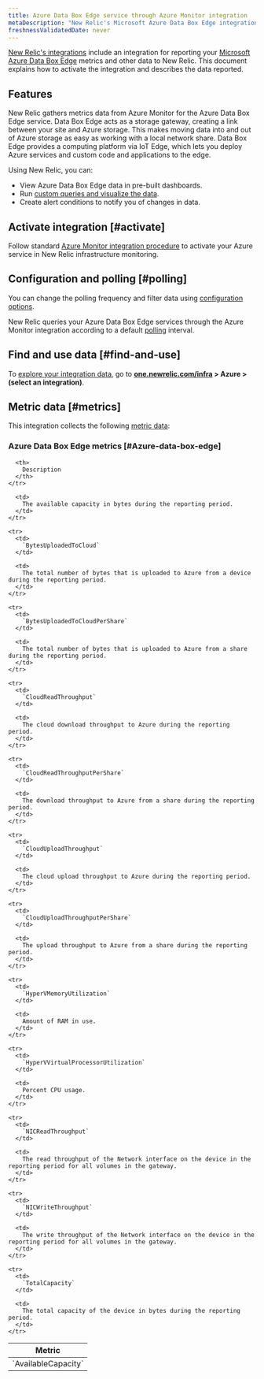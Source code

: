 ```yaml
---
title: Azure Data Box Edge service through Azure Monitor integration
metaDescription: "New Relic's Microsoft Azure Data Box Edge integration: what data it reports and how to enable it."
freshnessValidatedDate: never
---
```


[New Relic's integrations](/docs/infrastructure/integrations-getting-started/getting-started/introduction-infrastructure-integrations) include an integration for reporting your [Microsoft Azure Data Box Edge](https://azure.microsoft.com/en-us/updates/announcing-azure-data-box-edge/) metrics and other data to New Relic. This document explains how to activate the integration and describes the data reported.

## Features

New Relic gathers metrics data from Azure Monitor for the Azure Data Box Edge service. Data Box Edge acts as a storage gateway, creating a link between your site and Azure storage. This makes moving data into and out of Azure storage as easy as working with a local network share. Data Box Edge provides a computing platform via IoT Edge, which lets you deploy Azure services and custom code and applications to the edge.

Using New Relic, you can:

* View Azure Data Box Edge data in pre-built dashboards.
* Run [custom queries and visualize the data](/docs/infrastructure/integrations-getting-started/getting-started/use-integration-data-new-relic-insights).
* Create alert conditions to notify you of changes in data.

## Activate integration [#activate]

Follow standard [Azure Monitor integration procedure](/docs/infrastructure/microsoft-azure-integrations/azure-integrations-list/azure-monitor) to activate your Azure service in New Relic infrastructure monitoring.

## Configuration and polling [#polling]

You can change the polling frequency and filter data using [configuration options](/docs/infrastructure/microsoft-azure-integrations/azure-integrations-list/azure-monitor/#settings).

New Relic queries your Azure Data Box Edge services through the Azure Monitor integration according to a default [polling](/docs/infrastructure/microsoft-azure-integrations/azure-integrations-list/azure-monitor/#settings) interval.

## Find and use data [#find-and-use]

To [explore your integration data](/docs/infrastructure/integrations/find-use-infrastructure-integration-data), go to **[one.newrelic.com/infra](https://one.newrelic.com/infra) > Azure > (select an integration)**.

## Metric data [#metrics]

This integration collects the following [metric data](/docs/infrastructure/integrations-getting-started/getting-started/understand-integration-data-data-types#metric):

### Azure Data Box Edge metrics [#Azure-data-box-edge]

<table>
  <thead>
    <tr>
      <th style={{ width: "300px" }}>
        Metric
      </th>

      <th>
        Description
      </th>
    </tr>
  </thead>

  <tbody>
    <tr>
      <td>
        `AvailableCapacity`
      </td>

      <td>
        The available capacity in bytes during the reporting period.
      </td>
    </tr>

    <tr>
      <td>
        `BytesUploadedToCloud`
      </td>

      <td>
        The total number of bytes that is uploaded to Azure from a device during the reporting period.
      </td>
    </tr>

    <tr>
      <td>
        `BytesUploadedToCloudPerShare`
      </td>

      <td>
        The total number of bytes that is uploaded to Azure from a share during the reporting period.
      </td>
    </tr>

    <tr>
      <td>
        `CloudReadThroughput`
      </td>

      <td>
        The cloud download throughput to Azure during the reporting period.
      </td>
    </tr>

    <tr>
      <td>
        `CloudReadThroughputPerShare`
      </td>

      <td>
        The download throughput to Azure from a share during the reporting period.
      </td>
    </tr>

    <tr>
      <td>
        `CloudUploadThroughput`
      </td>

      <td>
        The cloud upload throughput to Azure during the reporting period.
      </td>
    </tr>

    <tr>
      <td>
        `CloudUploadThroughputPerShare`
      </td>

      <td>
        The upload throughput to Azure from a share during the reporting period.
      </td>
    </tr>

    <tr>
      <td>
        `HyperVMemoryUtilization`
      </td>

      <td>
        Amount of RAM in use.
      </td>
    </tr>

    <tr>
      <td>
        `HyperVVirtualProcessorUtilization`
      </td>

      <td>
        Percent CPU usage.
      </td>
    </tr>

    <tr>
      <td>
        `NICReadThroughput`
      </td>

      <td>
        The read throughput of the Network interface on the device in the reporting period for all volumes in the gateway.
      </td>
    </tr>

    <tr>
      <td>
        `NICWriteThroughput`
      </td>

      <td>
        The write throughput of the Network interface on the device in the reporting period for all volumes in the gateway.
      </td>
    </tr>

    <tr>
      <td>
        `TotalCapacity`
      </td>

      <td>
        The total capacity of the device in bytes during the reporting period.
      </td>
    </tr>
  </tbody>
</table>

